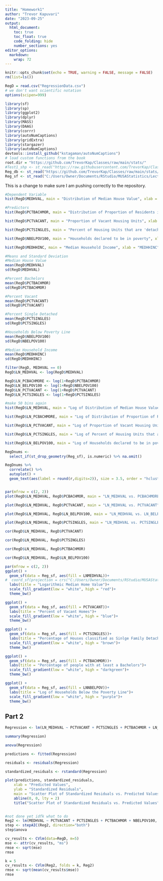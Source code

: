 ---
title: "Homework1"
author: "Trevor Kapuvari"
date: "2023-09-25"
output: 
  html_document:
    toc: true
    toc_float: true
    code_folding: hide
    number_sections: yes
editor_options: 
  markdown: 
    wrap: 72
---

```{r setup clear environment,  include=FALSE}
knitr::opts_chunk$set(echo = TRUE, warning = FALSE, message = FALSE)
rm(list=ls())
```

```{r setup, include=FALSE}
RegD = read.csv("RegressionData.csv")
# we don't want scientific notation
options(scipen=999)

library(sf)
library(sp)
library(ggplot2)
library(dplyr)
library(MASS)
library(DAAG)
library(corrr)
library(autoNumCaptions)
library(gridExtra)
library(stargazer)
library(autoNumCaptions)
devtools::install_github("kstagaman/autoNumCaptions")
# load custom functions from the book 
root.dir = "https://github.com/TrevorKap/Classes/raw/main/stats/"
#Test1_shp <- st_read("https://raw.githubusercontent.com/TrevorKap/Classes/main/stats/RegressionData.shp")
Reg_db <- st_read("https://github.com/TrevorKap/Classes/raw/main/stats/RegressionData.dbf")
Reg_sf <- st_read("C:/Users/Owner/Documents/RStudio/MUSAStatistics/Lecture1RegressionData/RegressionData.shp")

```

This is a change to make sure I am pushing correctly to the repository.

```{r Distribution Histograms}
#Dependent Variable
hist(RegD$MEDHVAL, main = "Distribution of Median House Value", xlab = "MEDHVAL", breaks = 50)

#Predictors
hist(RegD$PCTBACHMOR, main = "Distribution of Proportion of Residents in Block with at least a Bachelors", xlab = "PCTBACHMORE", breaks = 50)

hist(RegD$PCTVACANT, main = "Proportion of Vacant Housing Units", xlab = "PCTVACANT", breaks = 50)

hist(RegD$PCTSINGLES, main = "Percent of Housing Units that are 'detached single family houses'", xlab = "PCTSINGLE", breaks = 50)

hist(RegD$NBELPOV100, main = "Households declared to be in poverty", xlab = "NBELPOV100", breaks = 50)

hist(RegD$MEDHHINC, main = "Median Household Income", xlab = "MEDHHINC", breaks = 50)
```

```{r Means, and Standard Deviation}
#Means and Standard Deviation 
#Median House Value
mean(RegD$MEDHVAL)
sd(RegD$MEDHVAL)

#Percent Bachelors
mean(RegD$PCTBACHMOR)
sd(RegD$PCTBACHMOR)

#Percent Vacant
mean(RegD$PCTVACANT)
sd(RegD$PCTVACANT)

#Percent Single Detached 
mean(RegD$PCTSINGLES)
sd(RegD$PCTSINGLES)

#Households Below Poverty Line
mean(RegD$NBELPOV100)
sd(RegD$NBELPOV100)

#Median Household Income
mean(RegD$MEDHHINC)
sd(RegD$MEDHHINC)
```

```{r Log Variables}
filter(RegD, MEDHVAL == 0)
RegD$LN_MEDHVAL <- log(RegD$MEDHVAL)

RegD$LN_PCBACHMORE <- log(1+RegD$PCTBACHMOR)
RegD$LN_BELPOV100 <- log(1+RegD$NBELPOV100)
RegD$LN_PCTVACANT <- log(1+RegD$PCTVACANT)
RegD$LN_PCTSINGLES <- log(1+RegD$PCTSINGLES)
```

```{r Logirtihmic Histograms}
#make 50 bins again 
hist(RegD$LN_MEDHVAL, main = "Log of Distribution of Median House Value", xlab = "LN MEDHVAL", breaks = 50)

hist(RegD$LN_PCBACHMORE, main = "Log of Distribution of Proportion of Residents in Block with at least a Bachelors", xlab = "LN PCTBACHMOR", breaks = 50)

hist(RegD$LN_PCTVACANT, main = "Log of Proportion of Vacant Housing Units", xlab = "LN PCTVACANT", breaks = 50)

hist(RegD$LN_PCTSINGLES, main = "Log of Percent of Housing Units that are 'detached single family houses'", xlab = "LN PCTSINGLE", breaks = 50)

hist(RegD$LN_BELPOV100, main = "Log of Households declared to be in poverty", xlab = "LN NBELPOV100", breaks = 50)

```

```{r Correlation Matrix}
RegDnums <- 
  select_if(st_drop_geometry(Reg_sf), is.numeric) %>% na.omit()

RegDnums %>% 
  correlate() %>% 
  autoplot() +
  geom_text(aes(label = round(r,digits=2)), size = 3.5, order = "hclust", type = "upper", tl.cex = 3)



```

```{r Scatter Plots between Median Home Value & Predictors}
par(mfrow = c(2, 2))
plot(RegD$LN_MEDHVAL, RegD$PCBACHMOR, main = "LN_MEDHVAL vs. PCBACHMORE", xlab = "LN_MEDHVAL", ylab = "PCBACHMORE")

plot(RegD$LN_MEDHVAL, RegD$PCTVACANT, main = "LN_MEDHVAL vs. PCTVACANT", xlab = "LN_MEDHVAL", ylab = "PCTVACANT")

plot(RegD$LN_MEDHVAL, RegD$LN_BELPOV100, main = "LN_MEDHVAL vs. LN_BELPOV100", xlab = "LN_MEDHVAL", ylab = "LN_BELPOV100")

plot(RegD$LN_MEDHVAL, RegD$PCTSINGLES, main = "LN_MEDHVAL vs. PCTSINGLES", xlab = "LN_MEDHVAL", ylab = "PCTSINGLES")

```

```{r Pearson Correlations}
cor(RegD$LN_MEDHVAL, RegD$PCTVACANT)

cor(RegD$LN_MEDHVAL, RegD$PCTSINGLES)

cor(RegD$LN_MEDHVAL, RegD$PCTBACHMOR)

cor(RegD$LN_MEDHVAL, RegD$LN_BELPOV100)

```

```{r Chloropleth Maps}
par(mfrow = c(2, 2))
ggplot() +
  geom_sf(data = Reg_sf, aes(fill = LNMEDHVAL))+
#  coord_sf(projection = crs("C:/Users/Owner/Documents/RStudio/MUSAStatistics/Lecture1RegressionData/RegressionData.shp")
  labs(title = "Logarithmic Median Home Value")+
  scale_fill_gradient(low = "white", high = "red")+
  theme_bw()

ggplot() +
  geom_sf(data = Reg_sf, aes(fill = PCTVACANT))+
  labs(title = "Percent of Vacant Homes")+
  scale_fill_gradient(low = "white", high = "blue")+
  theme_bw()

ggplot() +
  geom_sf(data = Reg_sf, aes(fill = PCTSINGLES))+
  labs(title = "Percentage of Houses classified as Sinlge Family Detached")+
  scale_fill_gradient(low = "white", high = "brown")+
  theme_bw() 

ggplot() +
  geom_sf(data = Reg_sf, aes(fill = PCTBACHMOR))+
  labs(title = "Percentage of people with at least a Bachelors")+
  scale_fill_gradient(low = "white", high = "darkgreen")+
  theme_bw()

ggplot() +
  geom_sf(data = Reg_sf, aes(fill = LNNBELPOV))+
  labs(title = "Log of Households Below the Poverty Line")+
  scale_fill_gradient(low = "white", high = "purple")+
  theme_bw()


```

## Part 2

```{r regression part A}
Regression <- lm(LN_MEDHVAL ~ PCTVACANT + PCTSINGLES + PCTBACHMOR + LN_BELPOV100, data = RegD)

summary(Regression)

```

```{r anova of regression pB }
anova(Regression)
```

```{r Part C}

predictions <- fitted(Regression)

residuals <- residuals(Regression)

standardized_residuals <- rstandard(Regression)

```

```{r Part D}

plot(predictions, standardized_residuals,
    xlab = "Predicted Values",
    ylab = "Standardized Residuals",
    main = "Scatter Plot of Standardized Residuals vs. Predicted Values")
    abline(0, 0, lty = 2)
    title("Scatter Plot of Standardized Residuals vs. Predicted Values")
    
```

```{r Question 3}
#not done yet idfk what to do
Reg2 <- lm(MEDHVAL ~ PCTVACANT + PCTSINGLES + PCTBACHMOR + NBELPOV100, data = RegD)
step <- stepAIC(Reg2, direction="both")
step$anova

```

```{r Question 4 original model}
 
cv_results <- CVlm(data=RegD, m=5)
mse <- attr(cv_results, "ms")
rmse <- sqrt(mse)
rmse

```

```{r Question 4 set model}
k = 5
cv_results <- CVlm(Reg2, folds = k, Reg2)
rmse <- sqrt(mean(cv_results$mse))
rmse

```
